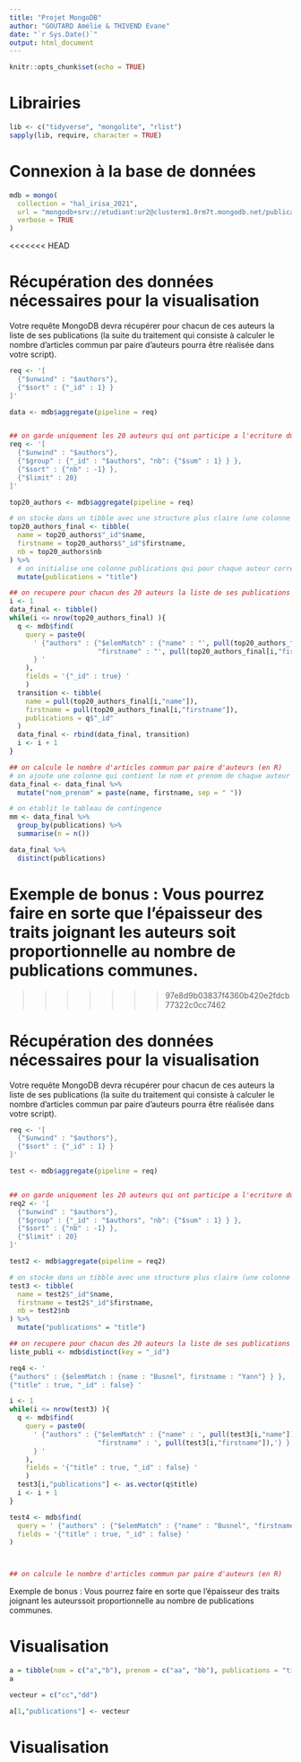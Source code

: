 ---
title: "Projet MongoDB"
author: "GOUTARD Amélie & THIVEND Evane"
date: "`r Sys.Date()`"
output: html_document
---

```{r setup, include=FALSE}
knitr::opts_chunk$set(echo = TRUE)
```

# Librairies
```{r}
lib <- c("tidyverse", "mongolite", "rlist")
sapply(lib, require, character = TRUE)

```

# Connexion à la base de données
```{r}

mdb = mongo(
  collection = "hal_irisa_2021",
  url = "mongodb+srv://etudiant:ur2@clusterm1.0rm7t.mongodb.net/publications",
  verbose = TRUE
)

```
<<<<<<< HEAD


# Récupération des données nécessaires pour la visualisation  
Votre requête MongoDB devra récupérer pour chacun de ces auteurs la liste de ses publications (la suite du traitement qui consiste à calculer le nombre d’articles commun par paire d’auteurs pourra être réalisée dans votre script).  
```{r}
req <- '[
  {"$unwind" : "$authors"},
  {"$sort" : {"_id" : 1} } 
]'

data <- mdb$aggregate(pipeline = req)


## on garde uniquement les 20 auteurs qui ont participe a l'ecriture du plus grand nombre d'articles
req <- '[
  {"$unwind" : "$authors"},
  {"$group" : {"_id" : "$authors", "nb": {"$sum" : 1} } },
  {"$sort" : {"nb" : -1} },
  {"$limit" : 20}
]'

top20_authors <- mdb$aggregate(pipeline = req)

# on stocke dans un tibble avec une structure plus claire (une colonne pour name et firstname)
top20_authors_final <- tibble(
  name = top20_authors$"_id"$name,
  firstname = top20_authors$"_id"$firstname,
  nb = top20_authors$nb
) %>% 
  # on initialise une colonne publications qui pour chaque auteur correspond au vecteurs des articles auquel il a participe
  mutate(publications = "title")

## on recupere pour chacun des 20 auteurs la liste de ses publications 
i <- 1
data_final <- tibble()
while(i <= nrow(top20_authors_final) ){
  q <- mdb$find(
    query = paste0(
      ' {"authors" : {"$elemMatch" : {"name" : "', pull(top20_authors_final[i,"name"]), '", 
                      "firstname" : "', pull(top20_authors_final[i,"firstname"]),'"} } 
      } ' 
    ),
    fields = '{"_id" : true} '
    )
  transition <- tibble(
    name = pull(top20_authors_final[i,"name"]),
    firstname = pull(top20_authors_final[i,"firstname"]),
    publications = q$"_id"
  )
  data_final <- rbind(data_final, transition)
  i <- i + 1
}

## on calcule le nombre d'articles commun par paire d'auteurs (en R)
# on ajoute une colonne qui contient le nom et prenom de chaque auteur
data_final <- data_final %>% 
  mutate("nom_prenom" = paste(name, firstname, sep = " "))

# on etablit le tableau de contingence
mm <- data_final %>% 
  group_by(publications) %>% 
  summarise(n = n())

data_final %>% 
  distinct(publications)

```
Exemple de bonus : Vous pourrez faire en sorte que l’épaisseur des traits joignant les auteurs soit proportionnelle au nombre de publications communes.
=======
>>>>>>> 97e8d9b03837f4360b420e2fdcb77322c0cc7462


# Récupération des données nécessaires pour la visualisation  
Votre requête MongoDB devra récupérer pour chacun de ces auteurs la liste de ses publications (la suite du traitement qui consiste à calculer le nombre d’articles commun par paire d’auteurs pourra être réalisée dans votre script).  
```{r}
req <- '[
  {"$unwind" : "$authors"},
  {"$sort" : {"_id" : 1} } 
]'

test <- mdb$aggregate(pipeline = req)


## on garde uniquement les 20 auteurs qui ont participe a l'ecriture du plus grand nombre d'articles
req2 <- '[
  {"$unwind" : "$authors"},
  {"$group" : {"_id" : "$authors", "nb": {"$sum" : 1} } },
  {"$sort" : {"nb" : -1} },
  {"$limit" : 20}
]'

test2 <- mdb$aggregate(pipeline = req2)

# on stocke dans un tibble avec une structure plus claire (une colonne pour name et firstname)
test3 <- tibble(
  name = test2$"_id"$name,
  firstname = test2$"_id"$firstname,
  nb = test2$nb
) %>% 
  mutate("publications" = "title")

## on recupere pour chacun des 20 auteurs la liste de ses publications 
liste_publi <- mdb$distinct(key = "_id")

req4 <- '
{"authors" : {$elemMatch : {name : "Busnel", firstname : "Yann"} } },
{"title" : true, "_id" : false} '

i <- 1
while(i <= nrow(test3) ){
  q <- mdb$find(
    query = paste0(
      ' {"authors" : {"$elemMatch" : {"name" : ', pull(test3[i,"name"]), ', 
                      "firstname" : ', pull(test3[i,"firstname"]),'} } 
      } ' 
    ),
    fields = '{"title" : true, "_id" : false} '
    )
  test3[i,"publications"] <- as.vector(q$title)
  i <- i + 1
}

test4 <- mdb$find(
  query = ' {"authors" : {"$elemMatch" : {"name" : "Busnel", "firstname" : "Yann"} } } ',
  fields = '{"title" : true, "_id" : false} '
)



## on calcule le nombre d'articles commun par paire d'auteurs (en R)


```
Exemple de bonus : Vous pourrez faire en sorte que l’épaisseur des traits joignant les auteurssoit proportionnelle au nombre de publications communes.

# Visualisation
```{r}

a = tibble(nom = c("a","b"), prenom = c("aa", "bb"), publications = "title" )
a

vecteur = c("cc","dd")

a[1,"publications"] <- vecteur

```


# Visualisation
```{r}

```

